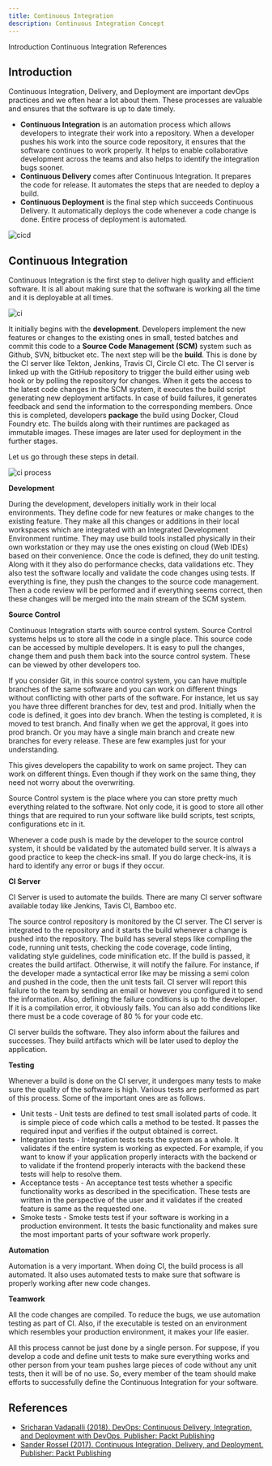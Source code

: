 ```yaml
---
title: Continuous Integration
description: Continuous Integration Concept
---
```


<AnchorLinks small>
  <AnchorLink>Introduction</AnchorLink>
  <AnchorLink>Continuous Integration</AnchorLink>
  <AnchorLink>References</AnchorLink>
</AnchorLinks>

## Introduction

Continuous Integration, Delivery, and Deployment are important devOps practices and we often hear a lot about them. These processes are valuable and ensures that the software is up to date timely.

- **Continuous Integration** is an automation process which allows developers to integrate their work into a repository. When a developer pushes his work into the source code repository, it ensures that the software continues to work properly. It helps to enable collaborative development across the teams and also helps to identify the integration bugs sooner.
- **Continuous Delivery** comes after Continuous Integration. It prepares the code for release. It automates the steps that are needed to deploy a build.
- **Continuous Deployment** is the final step which succeeds Continuous Delivery. It automatically deploys the code whenever a code change is done. Entire process of deployment is automated.

![cicd](./images/cicd.jpg)

## Continuous Integration

Continuous Integration is the first step to deliver high quality and efficient software. It is all about making sure that the software is working all the time and it is deployable at all times.

![ci](./images/ci.jpg)

It initially begins with the **development**. Developers implement the new features or changes to the existing ones in small, tested batches and commit this code to a **Source Code Management (SCM)** system such as Github, SVN, bitbucket etc. The next step will be the **build**. This is done by the CI server like Tekton, Jenkins, Travis CI, Circle CI etc. The CI server is linked up with the GitHub repository to trigger the build either using web hook or by polling the repository for changes. When it gets the access to the latest code changes in the SCM system, it executes the build script generating new deployment artifacts. In case of build failures, it generates feedback and send the information to the corresponding members. Once this is completed, developers **package** the build using Docker, Cloud Foundry etc. The builds along with their runtimes are packaged as immutable images. These images are later used for deployment in the further stages.

Let us go through these steps in detail.

![ci process](./images/ci_process.jpg)

**Development**

During the development, developers initially work in their local environments. They define code for new features or make changes to the existing feature. They make all this changes or additions in their local workspaces which are integrated with an Integrated Development Environment runtime. They may use build tools installed physically in their own workstation or they may use the ones existing on cloud (Web IDEs) based on their convenience. Once the code is defined, they do unit testing. Along with it they also do performance checks, data validations etc. They also test the software locally and validate the code changes using tests. If everything is fine, they push the changes to the source code management. Then a code review will be performed and if everything seems correct, then these changes will be merged into the main stream of the SCM system.

**Source Control**

Continuous Integration starts with source control system. Source Control systems helps us to store all the code in a single place. This source code can be accessed by multiple developers. It is easy to pull the changes, change them and push them back into the source control system. These can be viewed by other developers too.

If you consider Git, in this source control system, you can have multiple branches of the same software and you can work on different things without conflicting with other parts of the software. For instance, let us say you have three different branches for dev, test and prod. Initially when the code is defined, it goes into dev branch. When the testing is completed, it is moved to test branch. And finally when we get the approval, it goes into prod branch. Or you may have a single main branch and create new branches for every release. These are few examples just for your understanding.

This gives developers the capability to work on same project. They can work on different things. Even though if they work on the same thing, they need not worry about the overwriting.

Source Control system is the place where you can store pretty much everything related to the software. Not only code, it is good to store all other things that are required to run your software like build scripts, test scripts, configurations etc in it.

Whenever a code push is made by the developer to the source control system, it should be validated by the automated build server. It is always a good practice to keep the check-ins small. If you do large check-ins, it is hard to identify any error or bugs if they occur.

**CI Server**

CI Server is used to automate the builds. There are many CI server software available today like Jenkins, Tavis CI, Bamboo etc.

The source control repository is monitored by the CI server. The CI server is integrated to the repository and it starts the build whenever a change is pushed into the repository. The build has several steps like compiling the code, running unit tests, checking the code coverage, code linting, validating style guidelines, code minification etc. If the build is passed, it creates the build artifact. Otherwise, it will notify the failure. For instance, if the developer made a syntactical error like may be missing a semi colon and pushed in the code, then the unit tests fail. CI server will report this failure to the team by sending an email or however you configured it to send the information. Also, defining the failure conditions is up to the developer. If it is a compilation error, it obviously fails. You can also add conditions like there must be a code coverage of 80 % for your code etc.

CI server builds the software. They also inform about the failures and successes. They build artifacts which will be later used to deploy the application.

**Testing**

Whenever a build is done on the CI server, it undergoes many tests to make sure the quality of the software is high. Various tests are performed as part of this process. Some of the important ones are as follows.

- Unit tests - Unit tests are defined to test small isolated parts of code. It is simple piece of code which calls a method to be tested. It passes the required input and verifies if the output obtained is correct.
- Integration tests - Integration tests tests the system as a whole. It validates if the entire system is working as expected. For example, if you want to know if your application properly interacts with the backend or to validate if the frontend properly interacts with the backend these tests will help to resolve them.
- Acceptance tests - An acceptance test tests whether a specific functionality works as described in the specification. These tests are written in the perspective of the user and it validates if the created feature is same as the requested one.
- Smoke tests - Smoke tests test if your software is working in a production environment. It tests the basic functionality and makes sure the most important parts of your software work properly.

**Automation**

Automation is a very important. When doing CI, the build process is all automated. It also uses automated tests to make sure that software is properly working after new code changes.

**Teamwork**

All the code changes are compiled. To reduce the bugs, we use automation testing as part of CI. Also, if the executable is tested on an environment which resembles your production environment, it makes your life easier.

All this process cannot be just done by a single person. For suppose, if you develop a code and define unit tests to make sure everything works and other person from your team pushes large pieces of code without any unit tests, then it will be of no use. So, every member of the team should make efforts to successfully define the Continuous Integration for your software.

## References

- [Sricharan Vadapalli (2018). DevOps: Continuous Delivery, Integration, and Deployment with DevOps. Publisher: Packt Publishing](https://learning.oreilly.com/library/view/devops-continuous-delivery/9781789132991/)
- [Sander Rossel (2017). Continuous Integration, Delivery, and Deployment. Publisher: Packt Publishing](https://learning.oreilly.com/library/view/continuous-integration-delivery/9781787286610/)
